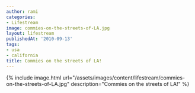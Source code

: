 ```yaml
---
author: rami
categories:
- Lifestream
image: commies-on-the-streets-of-LA.jpg
layout: lifestream
publishedAt: '2010-09-13'
tags:
- usa
- california
title: Commies on the streets of LA!
---
```


{% include image.html url="/assets/images/content/lifestream/commies-on-the-streets-of-LA.jpg" description="Commies on the streets of LA!" %}